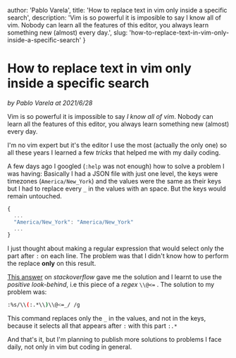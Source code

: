 

  author: 'Pablo Varela',
  title: 'How to replace text in vim only inside a specific search',
  description: 'Vim is so powerful it is imposible to say I know all of vim. Nobody can learn all the features of this editor, you always learn something new (almost) every day.',
  slug: 'how-to-replace-text-in-vim-only-inside-a-specific-search'
}

# How to replace text in vim only inside a specific search

<i className="text-xs text-neutral-8">by Pablo Varela at 2021/6/28</i>

<FeatureImage src="/posts/images/how-to-replace-text-in-vim-only-inside-a-specific-search.jpg" />

Vim is so powerful it is impossible to say *I know all of vim*. Nobody can learn all the features of this editor, you always learn something new (almost) every day.

I'm no vim expert but it's the editor I use the most (actually the only one) so all these years I learned a few *tricks* that helped me with my daily coding.

A few days ago I googled (`:help` was not enough) how to solve a problem I was having: Basically I had a JSON file with just one level, the keys were timezones (`America/New_York`) and the values were the same as their keys but I had to replace every `_` in the values with an space. But the keys would remain untouched.

```ts
{
  ...
  "America/New_York": "America/New_York"
  ...
}
```

I just thought about making a regular expression that would select only the part after `:` on each line. The problem was that I didn't know how to perform the replace **only** on this result.

[This answer](https://stackoverflow.com/a/34601909/4396912) on *stackoverflow* gave me the solution and I learnt to use the *positive look-behind*, i.e this piece of a *regex* `\\@<=` . The solution to my problem was:

```bash
:%s/\\(:.*\\)\\@<=_/ /g
```

This command replaces only the `_` in the values, and not in the keys, because it selects all that appears after `:` with this part `:.*`

And that's it, but I'm planning to publish more solutions to problems I face daily, not only in vim but coding in general.
